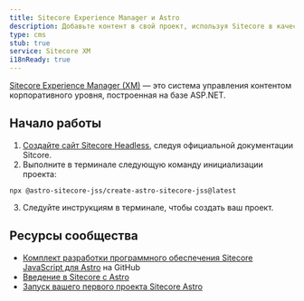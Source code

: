```yaml
---
title: Sitecore Experience Manager и Astro
description: Добавьте контент в свой проект, используя Sitecore в качестве CMS.
type: cms
stub: true
service: Sitecore XM
i18nReady: true
---
```


[Sitecore Experience Manager (XM)](https://www.sitecore.com/products/experience-manager) — это система управления контентом корпоративного уровня, построенная на базе ASP.NET.

## Начало работы

1. [Создайте сайт Sitecore Headless](https://doc.sitecore.com/xp/en/developers/sxa/103/sitecore-experience-accelerator/create-a-headless-tenant-and-site.html), следуя официальной документации Sitcore.
2. Выполните в терминале следующую команду инициализации проекта: 
  ```shell
  npx @astro-sitecore-jss/create-astro-sitecore-jss@latest
  ```
3. Следуйте инструкциям в терминале, чтобы создать ваш проект.

## Ресурсы сообщества

- [Комплект разработки программного обеспечения Sitecore JavaScript для Astro](https://github.com/exdst/jss-astro-public) на GitHub
- [Введение в Sitecore с Astro](https://exdst.com/posts/20231002-sitecore-astro)
- [Запуск вашего первого проекта Sitecore Astro](https://exdst.com/posts/20240103-first-sitecore-astro-project)